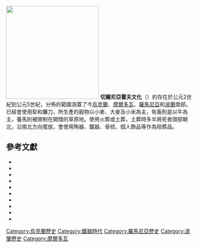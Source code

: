 [[Image:Chernyakhov.PNG|right|250px|thumb|
{{legend|#0f0|传统[[约塔兰|约塔兰]]地区}}
{{legend|#f08|[[哥得兰岛|哥得兰岛]]}}
{{legend|#f00|{{link-en|维尔巴克文化|Wielbark Culture}}，3世纪早期}}
{{legend|#f80|'''切尔尼亚霍夫文化'''，4世纪早期}}
{{legend|#80f|[[罗马帝国|罗马帝国]]}}]]
'''切爾尼亞霍夫文化'''（{{lang-en|Chernyakhov culture}}）約存在於公元2世紀到公元5世紀，分佈的範圍涵蓋了今[[烏克蘭|烏克蘭]]、[[摩爾多瓦|摩爾多瓦]]、[[羅馬尼亞|羅馬尼亞]]和[[波蘭|波蘭]]南部。已經會使用犁和鐮刀，所生產的穀物以小麥、大麥及小米為主，牲畜則是以牛為主，養馬則被限制在開闊的草原地。使用火葬或土葬，土葬時多半將死者頭部朝北，沿南北方向擺放，會使用陶器、鐵器、骨梳、個人飾品等作為陪葬品。

== 參考文獻 ==
* {{citation| last1=Mallory |first=James P. |author1-link=J. P. Mallory |last2=Adams |first2=Douglas Q. |author2-link=Douglas Q. Adams |year=1997 |publisher=Taylor & Francis |title=Encyclopedia of Indo-European Culture |isbn=1884964982 }}
* {{citation| last=Heather |first=Peter |publisher =Oxford University Press |year=2006 |title=The Fall of the Roman Empire: A New History of Rome and the Barbarians |isbn= 0195159543}}
* {{citation| last1= Eiddon |first1=Iorwerth |last2= Edwards |first2=Stephen |last3= Heather |first3=Peter |year= 1998 |publisher=Cambridge University Press |title=The Cambridge Ancient History |chapter=Goths & Huns |isbn=0521302005}}
* {{citation |last=Barford |first=Paul M |year=2001 |publisher=Cornell University Press |title=The Early Slavs: Culture and Society in Early Medieval Eastern Europe |isbn=0801439779 }}
* {{citation |last=Halsall |first=Guy |year=2007 |publisher=Cambridge University Press |title=Barbarian migrations and the Roman West, 376-568| isbn=0521434912}}
* {{citation |last=Curta |first=Florin |year=2001 |publisher=Cambridge University Press |title=The Making of the Slavs: History and Archaeology of the Lower Danube Region, C. 500-700 |isbn=0521802024 }}
* {{citation| last1=Matthews |first1=John |last2=Heather| first2=Peter|year=1991 |publisher=Liverpool University Press |title=The Goths in the fourth century |isbn=0853234264}}
* {{citation| last=Heather |first=Peter J|year=1998 |publisher=Wiley-Blackwell |title=The Goths |isbn=0631209328}}
* {{citation| last=Kulikowsky |first=Michael |year=2007| publisher=Cambridge University Press| title=Rome's Gothic Wars: from the third century to Alaric |isbn= 0521846331}}
* {{citation| last=Buko |first=Andrzej |year=2008| publisher=Brill| title=The Archeology of Early Medieval Poland. Discoveries-Hypotheses-Interpretations|isbn=9004162305}}

[[Category:烏克蘭歷史|Category:烏克蘭歷史]]
[[Category:鐵器時代|Category:鐵器時代]]
[[Category:羅馬尼亞歷史|Category:羅馬尼亞歷史]]
[[Category:波蘭歷史|Category:波蘭歷史]]
[[Category:摩爾多瓦|Category:摩爾多瓦]]